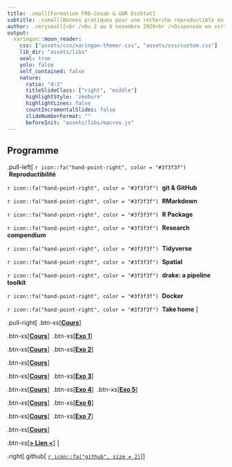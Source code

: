 ```yaml
---
title: .small[Formation FRB-Cesab & GDR EcoStat]
subtitle: .ssmall[Bonnes pratiques pour une recherche reproductible en écologie numérique]
author: .verysmall[<br />Du 2 au 6 novembre 2020<br />Dispensée en virtuel]
output:
  xaringan::moon_reader:
    css: ["assets/css/xaringan-themer.css", "assets/css/custom.css"]
    lib_dir: "assets/libs"
    seal: true
    yolo: false
    self_contained: false
    nature:
      ratio: "4:3"
      titleSlideClass: ["right", "middle"]
      highlightStyle: 'zenburn'
      highlightLines: false
      countIncrementalSlides: false
      slideNumberFormat: ""
      beforeInit: "assets/libs/macros.js"
---
```



## Programme


.pull-left[
`r icon::fa("hand-point-right", color = "#3f3f3f")` &nbsp;**Reproductibilité**

`r icon::fa("hand-point-right", color = "#3f3f3f")` &nbsp;**git & GitHub**

`r icon::fa("hand-point-right", color = "#3f3f3f")` &nbsp;**RMarkdown**

`r icon::fa("hand-point-right", color = "#3f3f3f")` &nbsp;**R Package**

`r icon::fa("hand-point-right", color = "#3f3f3f")` &nbsp;**Research compendium**

`r icon::fa("hand-point-right", color = "#3f3f3f")` &nbsp;**Tidyverse**

`r icon::fa("hand-point-right", color = "#3f3f3f")` &nbsp;**Spatial**

`r icon::fa("hand-point-right", color = "#3f3f3f")` &nbsp;**drake: a pipeline toolkit**

`r icon::fa("hand-point-right", color = "#3f3f3f")` &nbsp;**Docker**

`r icon::fa("hand-point-right", color = "#3f3f3f")` &nbsp;**Take home**
]

.pull-right[
.btn-xs[[**Cours**](courses/open-sci/index.html)]

.btn-xs[[**Cours**](courses/intro-git/index.html)]&nbsp;
.btn-xs[[**Exo 1**](exercises/intro-git/index.html)]

.btn-xs[[**Cours**](courses/rmarkdown/index.html)]&nbsp;
.btn-xs[[**Exo 2**](exercises/rmarkdown/index.html)]

.btn-xs[[**Cours**](courses/r-pkg/index.html)]

.btn-xs[[**Cours**](courses/res-compendium/index.html)]&nbsp;
.btn-xs[[**Exo 3**](exercises/res-compendium/index.html)]

.btn-xs[[**Cours**](courses/tidyverse/index.html)]&nbsp;
.btn-xs[[**Exo 4**](exercises/dplyr/index.html)]&nbsp;
.btn-xs[[**Exo 5**](exercises/ggplot2/index.html)]

.btn-xs[[**Cours**](courses/r-spatial/index.html)]&nbsp;
.btn-xs[[**Exo 6**](exercises/spatial/index.html)]

.btn-xs[[**Cours**](courses/drake/index.html)]&nbsp;
.btn-xs[[**Exo 7**](exercises/drake/index.html)]

.btn-xs[[**Cours**](courses/docker/index.html)]

.btn-xs[[**> Lien <**](courses/take-home/index.html)]
]

.right[.github[
[`r icon::fa("github", size = 2)`](https://github.com/frbcesab/datatoolbox)]
]
